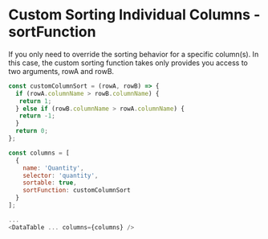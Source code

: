 
# Custom Sorting Individual Columns - sortFunction

If you only need to override the sorting behavior for a specific column(s). In this case, the custom sorting function takes only provides you access to two arguments, rowA and rowB.

```js
const customColumnSort = (rowA, rowB) => {
  if (rowA.columnName > rowB.columnName) {
   return 1;
  } else if (rowB.columnName > rowA.columnName) {
   return -1;
  }
  return 0;
};

const columns = [
  {
    name: 'Quantity',
    selector: 'quantity',
    sortable: true,
    sortFunction: customColumnSort
  }
];

...
<DataTable ... columns={columns} />
```

<Canvas>
	<Story id="sorting-custom-column-sort--custom-column-sort" />
</Canvas>
